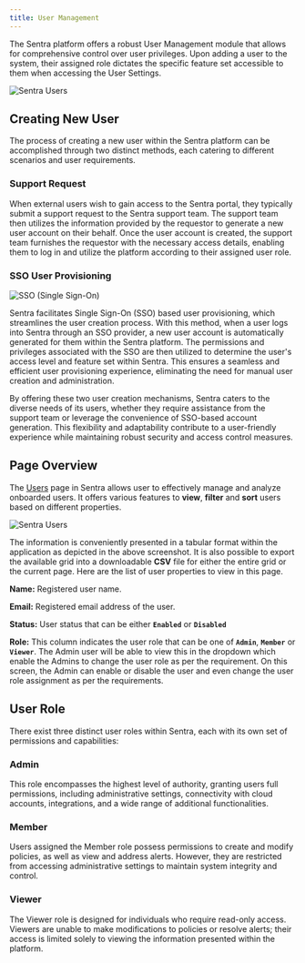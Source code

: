 ```yaml
---
title: User Management
---
```



The Sentra platform offers a robust User Management module that allows for comprehensive control over user privileges. Upon adding a user to the system, their assigned role dictates the specific feature set accessible to them when accessing the User Settings.

<img src={userScreen} alt="Sentra Users"/>

## Creating New User
 
The process of creating a new user within the Sentra platform can be accomplished through two distinct methods, each catering to different scenarios and user requirements.

### Support Request
When external users wish to gain access to the Sentra portal, they typically submit a support request to the Sentra support team. The support team then utilizes the information provided by the requestor to generate a new user account on their behalf. Once the user account is created, the support team furnishes the requestor with the necessary access details, enabling them to log in and utilize the platform according to their assigned user role.
    
### SSO User Provisioning

<img src={sso} alt="SSO (Single Sign-On)"/>

Sentra facilitates Single Sign-On (SSO) based user provisioning, which streamlines the user creation process. With this method, when a user logs into Sentra through an SSO provider, a new user account is automatically generated for them within the Sentra platform. The permissions and privileges associated with the SSO are then utilized to determine the user's access level and feature set within Sentra. This ensures a seamless and efficient user provisioning experience, eliminating the need for manual user creation and administration.
    
By offering these two user creation mechanisms, Sentra caters to the diverse needs of its users, whether they require assistance from the support team or leverage the convenience of SSO-based account generation. This flexibility and adaptability contribute to a user-friendly experience while maintaining robust security and access control measures.

## Page Overview
The [Users](https://app.sentra.io/users) page in Sentra allows user to effectively manage and analyze onboarded users. It offers various features to **view**, **filter** and **sort** users based on different properties.

<img src={userScreen} alt="Sentra Users"/>

The information is conveniently presented in a tabular format within the application as depicted in the above screenshot. It is also possible to export the available grid into a  downloadable **CSV** file for either the entire grid or the current page.  Here are the list of user properties to view in this page.

**Name:** Registered user name. 

**Email:** Registered email address of the user. 

**Status:** User status that can be either **`Enabled`** or **`Disabled`**

**Role:** This column indicates the user role that can be one of **`Admin`**, **`Member`** or **`Viewer`**. The Admin user will be able to view this in the dropdown which enable the Admins to change the user role as per the requirement. On this screen, the Admin can enable or disable the user  and even change the user role assignment as per the requirements.

## User Role
There exist three distinct user roles within Sentra, each with its own set of permissions and capabilities:

### Admin
This role encompasses the highest level of authority, granting users full permissions, including administrative settings, connectivity with cloud accounts, integrations, and a wide range of additional functionalities.

### Member
Users assigned the Member role possess permissions to create and modify policies, as well as view and address alerts. However, they are restricted from accessing administrative settings to maintain system integrity and control.

### Viewer
The Viewer role is designed for individuals who require read-only access. Viewers are unable to make modifications to policies or resolve alerts; their access is limited solely to viewing the information presented within the platform.




